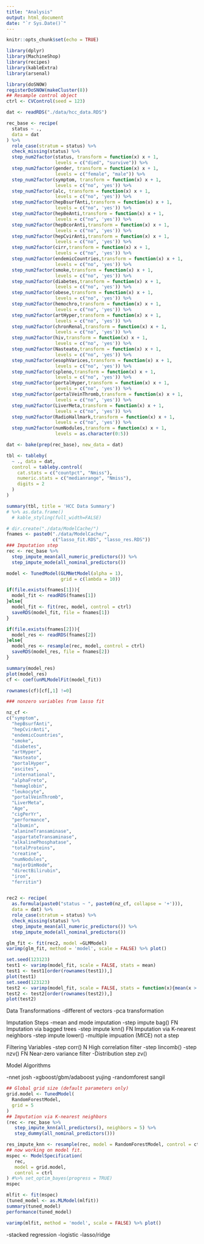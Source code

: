 ```yaml
---
title: "Analysis"
output: html_document
date: "`r Sys.Date()`"
---
```


```r
knitr::opts_chunk$set(echo = TRUE)
```

```r
library(dplyr)
library(MachineShop)
library(recipes)
library(kableExtra)
library(arsenal)
```

```r
library(doSNOW)
registerDoSNOW(makeCluster(8))
## Resample control object
ctrl <- CVControl(seed = 123)
```


```r
dat <- readRDS("./data/hcc_data.RDS")

rec_base <- recipe(
  status ~ .,
  data = dat
) %>%
  role_case(stratum = status) %>%
  check_missing(status) %>%
  step_num2factor(status, transform = function(x) x + 1,
                  levels = c("died", "survive")) %>%
  step_num2factor(gender, transform = function(x) x + 1,
                  levels = c("female", "male")) %>%
  step_num2factor(symptom, transform = function(x) x + 1,
                  levels = c("no", 'yes')) %>%
  step_num2factor(alc, transform = function(x) x + 1,
                  levels = c("no", 'yes')) %>%
  step_num2factor(hepBsurfAnti,transform = function(x) x + 1,
                  levels = c("no", 'yes')) %>%
  step_num2factor(hepBeAnti,transform = function(x) x + 1,
                  levels = c("no", 'yes')) %>%
  step_num2factor(hepBcorAnti,transform = function(x) x + 1,
                  levels = c("no", 'yes')) %>%
  step_num2factor(hepCvirAnti,transform = function(x) x + 1,
                  levels = c("no", 'yes')) %>%
  step_num2factor(cirr,transform = function(x) x + 1,
                  levels = c("no", 'yes')) %>%
  step_num2factor(endemicCountries,transform = function(x) x + 1,
                  levels = c("no", 'yes')) %>%
  step_num2factor(smoke,transform = function(x) x + 1,
                  levels = c("no", 'yes')) %>%
  step_num2factor(diabetes,transform = function(x) x + 1,
                  levels = c("no", 'yes')) %>%
  step_num2factor(obese,transform = function(x) x + 1,
                  levels = c("no", 'yes')) %>%
  step_num2factor(hemochro,transform = function(x) x + 1,
                  levels = c("no", 'yes')) %>%
  step_num2factor(artHyper,transform = function(x) x + 1,
                  levels = c("no", 'yes')) %>%
  step_num2factor(chronRenal,transform = function(x) x + 1,
                  levels = c("no", 'yes')) %>%
  step_num2factor(hiv,transform = function(x) x + 1,
                  levels = c("no", 'yes')) %>%
  step_num2factor(Nasteato,transform = function(x) x + 1,
                  levels = c("no", 'yes')) %>%
  step_num2factor(esophVarices,transform = function(x) x + 1,
                  levels = c("no", 'yes')) %>%
  step_num2factor(spleno,transform = function(x) x + 1,
                  levels = c("no", 'yes')) %>%
  step_num2factor(portalHyper,transform = function(x) x + 1,
                  levels = c("no", 'yes')) %>%
  step_num2factor(portalVeinThromb,transform = function(x) x + 1,
                  levels = c("no", 'yes')) %>%
  step_num2factor(LiverMeta,transform = function(x) x + 1,
                  levels = c("no", 'yes')) %>%
  step_num2factor(RadioHallmark,transform = function(x) x + 1,
                  levels = c("no", 'yes')) %>%
  step_num2factor(numNodules,transform = function(x) x + 1,
                  levels = as.character(0:5))

dat <- bake(prep(rec_base), new_data = dat)
```

```r
tbl <- tableby(
  ~ ., data = dat,
  control = tableby.control(
    cat.stats = c("countpct", "Nmiss"),
    numeric.stats = c("medianrange", "Nmiss"),
    digits = 2
  )
)

summary(tbl, title = 'HCC Data Summary') 
# %>% as.data.frame()
  # kable_styling(full_width=FALSE)
```


```r
# dir.create("./data/ModelCache/")
fnames <- paste0("./data/ModelCache/",
                 c("lasso_fit.RDS", "lasso_res.RDS"))
### Imputation step
rec <- rec_base %>%
  step_impute_mean(all_numeric_predictors()) %>%
  step_impute_mode(all_nominal_predictors())

model <- TunedModel(GLMNetModel(alpha = 1),
                    grid = c(lambda = 10))

if(file.exists(fnames[1])){
  model_fit <- readRDS(fnames[1])
}else{
  model_fit <- fit(rec, model, control = ctrl)
  saveRDS(model_fit, file = fnames[1])
}

if(file.exists(fnames[2])){
  model_res <- readRDS(fnames[2])
}else{
  model_res <- resample(rec, model, control = ctrl)
  saveRDS(model_res, file = fnames[2])
}

summary(model_res)
plot(model_res)
cf <- coef(unMLModelFit(model_fit))

rownames(cf)[cf[,1] !=0]

### nonzero variables from lasso fit

nz_cf <- 
c("symptom",
  "hepBsurfAnti",
  "hepCvirAnti",
  "endemicCountries",
  "smoke",
  "diabetes",
  "artHyper",
  "Nasteato",
  "portalHyper",
  "ascites",
  "international",
  "alphaFreto",
  "hemaglobin",
  "leukocyte",
  "portalVeinThromb",
  "LiverMeta",
  "Age",
  "cigPerYr",
  "performance",
  "albumin",
  "alanineTransaminase",
  "aspartateTransaminase",
  "alkalinePhosphatase",
  "totalProteins",
  "creatine",
  "numNodules",
  "majorDimNode",
  "directBilirubin",
  "iron",
  "ferritin")


rec2 <- recipe(
  as.formula(paste0("status ~ ", paste0(nz_cf, collapse = '+'))),
  data = dat) %>%
  role_case(stratum = status) %>%
  check_missing(status) %>%
  step_impute_mean(all_numeric_predictors()) %>%
  step_impute_mode(all_nominal_predictors())

glm_fit <- fit(rec2, model =GLMModel)
varimp(glm_fit, method = 'model', scale = FALSE) %>% plot()
```


```r
set.seed(123123)
test1 <- varimp(model_fit, scale = FALSE, stats = mean)
test1 <- test1[order(rownames(test1)),]
plot(test1)
set.seed(123123)
test2 <- varimp(model_fit, scale = FALSE, stats = function(x){mean(x > 0)})
test2 <- test2[order(rownames(test2)),]
plot(test2)
```

Data Transformations
-different of vectors
-pca transformation

Imputation Steps
-mean and mode imputation
-step impute bag() FN Imputation via bagged trees
-step impute knn() FN Imputation via K-nearest neighbors
-step impute lower()
-multiple impuation (MICE) not a step

Filtering Variables
-step corr() N High correlation filter
-step lincomb()
-step nzv() FN Near-zero variance filter
-Distribution step zv()

Model Algorithms

-nnet josh
-xgboost/gbm/adaboost yujing
-randomforest sangil
```r
## Global grid size (default parameters only)
grid.model <- TunedModel(
  RandomForestModel,
  grid = 5
)
## Imputation via K-nearest neighbors
(rec <- rec_base %>%
   step_impute_knn(all_predictors(), neighbors = 5) %>%
   step_dummy(all_nominal_predictors()))

res_impute_knn <- resample(rec, model = RandomForestModel, control = ctrl)
## now working on model fit. 
mspec <- ModelSpecification(
   rec,
   model = grid.model,
   control = ctrl
) #%>% set_optim_bayes(progress = TRUE)
mspec

mlfit <- fit(mspec)
(tuned_model <- as.MLModel(mlfit))
summary(tuned_model)
performance(tuned_model)

varimp(mlfit, method = 'model', scale = FALSE) %>% plot()
```

-stacked regression
-logistic
-lasso/ridge
